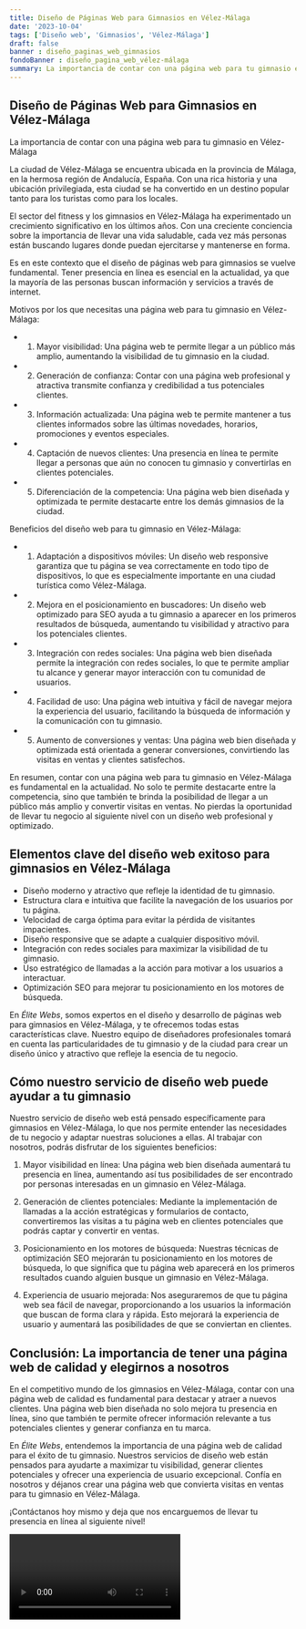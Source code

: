```yaml
---
title: Diseño de Páginas Web para Gimnasios en Vélez-Málaga
date: '2023-10-04'
tags: ['Diseño web', 'Gimnasios', 'Vélez-Málaga']
draft: false
banner : diseño_paginas_web_gimnasios
fondoBanner : diseño_pagina_web_vélez-málaga
summary: La importancia de contar con una página web para tu gimnasio en VélezMálaga
---
```


## Diseño de Páginas Web para Gimnasios en Vélez-Málaga

La importancia de contar con una página web para tu gimnasio en Vélez-Málaga

La ciudad de Vélez-Málaga se encuentra ubicada en la provincia de Málaga, en la hermosa región de Andalucía, España. Con una rica historia y una ubicación privilegiada, esta ciudad se ha convertido en un destino popular tanto para los turistas como para los locales.

El sector del fitness y los gimnasios en Vélez-Málaga ha experimentado un crecimiento significativo en los últimos años. Con una creciente conciencia sobre la importancia de llevar una vida saludable, cada vez más personas están buscando lugares donde puedan ejercitarse y mantenerse en forma.

Es en este contexto que el diseño de páginas web para gimnasios se vuelve fundamental. Tener presencia en línea es esencial en la actualidad, ya que la mayoría de las personas buscan información y servicios a través de internet.

Motivos por los que necesitas una página web para tu gimnasio en Vélez-Málaga:

- 1. Mayor visibilidad: Una página web te permite llegar a un público más amplio, aumentando la visibilidad de tu gimnasio en la ciudad.
- 2. Generación de confianza: Contar con una página web profesional y atractiva transmite confianza y credibilidad a tus potenciales clientes.
- 3. Información actualizada: Una página web te permite mantener a tus clientes informados sobre las últimas novedades, horarios, promociones y eventos especiales.
- 4. Captación de nuevos clientes: Una presencia en línea te permite llegar a personas que aún no conocen tu gimnasio y convertirlas en clientes potenciales.
- 5. Diferenciación de la competencia: Una página web bien diseñada y optimizada te permite destacarte entre los demás gimnasios de la ciudad.

Beneficios del diseño web para tu gimnasio en Vélez-Málaga:

- 1. Adaptación a dispositivos móviles: Un diseño web responsive garantiza que tu página se vea correctamente en todo tipo de dispositivos, lo que es especialmente importante en una ciudad turística como Vélez-Málaga.
- 2. Mejora en el posicionamiento en buscadores: Un diseño web optimizado para SEO ayuda a tu gimnasio a aparecer en los primeros resultados de búsqueda, aumentando tu visibilidad y atractivo para los potenciales clientes.
- 3. Integración con redes sociales: Una página web bien diseñada permite la integración con redes sociales, lo que te permite ampliar tu alcance y generar mayor interacción con tu comunidad de usuarios.
- 4. Facilidad de uso: Una página web intuitiva y fácil de navegar mejora la experiencia del usuario, facilitando la búsqueda de información y la comunicación con tu gimnasio.
- 5. Aumento de conversiones y ventas: Una página web bien diseñada y optimizada está orientada a generar conversiones, convirtiendo las visitas en ventas y clientes satisfechos.

En resumen, contar con una página web para tu gimnasio en Vélez-Málaga es fundamental en la actualidad. No solo te permite destacarte entre la competencia, sino que también te brinda la posibilidad de llegar a un público más amplio y convertir visitas en ventas. No pierdas la oportunidad de llevar tu negocio al siguiente nivel con un diseño web profesional y optimizado.

<GifSeo />

<Cta />

## Elementos clave del diseño web exitoso para gimnasios en Vélez-Málaga

- Diseño moderno y atractivo que refleje la identidad de tu gimnasio.
- Estructura clara e intuitiva que facilite la navegación de los usuarios por tu página.
- Velocidad de carga óptima para evitar la pérdida de visitantes impacientes.
- Diseño responsive que se adapte a cualquier dispositivo móvil.
- Integración con redes sociales para maximizar la visibilidad de tu gimnasio.
- Uso estratégico de llamadas a la acción para motivar a los usuarios a interactuar.
- Optimización SEO para mejorar tu posicionamiento en los motores de búsqueda.

En *Élite Webs*, somos expertos en el diseño y desarrollo de páginas web para gimnasios en Vélez-Málaga, y te ofrecemos todas estas características clave. Nuestro equipo de diseñadores profesionales tomará en cuenta las particularidades de tu gimnasio y de la ciudad para crear un diseño único y atractivo que refleje la esencia de tu negocio.

## Cómo nuestro servicio de diseño web puede ayudar a tu gimnasio

Nuestro servicio de diseño web está pensado específicamente para gimnasios en Vélez-Málaga, lo que nos permite entender las necesidades de tu negocio y adaptar nuestras soluciones a ellas. Al trabajar con nosotros, podrás disfrutar de los siguientes beneficios:

1. Mayor visibilidad en línea: Una página web bien diseñada aumentará tu presencia en línea, aumentando así tus posibilidades de ser encontrado por personas interesadas en un gimnasio en Vélez-Málaga.

2. Generación de clientes potenciales: Mediante la implementación de llamadas a la acción estratégicas y formularios de contacto, convertiremos las visitas a tu página web en clientes potenciales que podrás captar y convertir en ventas.

3. Posicionamiento en los motores de búsqueda: Nuestras técnicas de optimización SEO mejorarán tu posicionamiento en los motores de búsqueda, lo que significa que tu página web aparecerá en los primeros resultados cuando alguien busque un gimnasio en Vélez-Málaga.

4. Experiencia de usuario mejorada: Nos aseguraremos de que tu página web sea fácil de navegar, proporcionando a los usuarios la información que buscan de forma clara y rápida. Esto mejorará la experiencia de usuario y aumentará las posibilidades de que se conviertan en clientes.

## Conclusión: La importancia de tener una página web de calidad y elegirnos a nosotros

En el competitivo mundo de los gimnasios en Vélez-Málaga, contar con una página web de calidad es fundamental para destacar y atraer a nuevos clientes. Una página web bien diseñada no solo mejora tu presencia en línea, sino que también te permite ofrecer información relevante a tus potenciales clientes y generar confianza en tu marca.

En *Élite Webs*, entendemos la importancia de una página web de calidad para el éxito de tu gimnasio. Nuestros servicios de diseño web están pensados para ayudarte a maximizar tu visibilidad, generar clientes potenciales y ofrecer una experiencia de usuario excepcional. Confía en nosotros y déjanos crear una página web que convierta visitas en ventas para tu gimnasio en Vélez-Málaga.

¡Contáctanos hoy mismo y deja que nos encarguemos de llevar tu presencia en línea al siguiente nivel!

<Video />

<CtaBot job='Gimnasios' city='Vélez-Málaga'/>

<Gmaps query='Vélez-Málaga+españa+maps' />